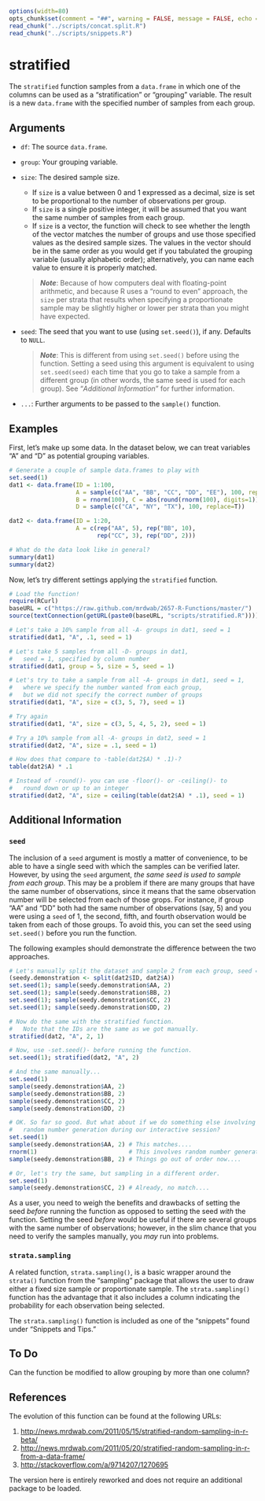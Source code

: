 
```r
options(width=80)
opts_chunk$set(comment = "##", warning = FALSE, message = FALSE, echo = TRUE, tidy = FALSE, size="small")
read_chunk("../scripts/concat.split.R")
read_chunk("../scripts/snippets.R")
```

# stratified

The `stratified` function samples from a `data.frame` in which one of the columns can be used as a "stratification" or "grouping" variable. The result is a new `data.frame` with the specified number of samples from each group.

## Arguments

* `df`: The source `data.frame`.
* `group`: Your grouping variable.
* `size`: The desired sample size. 
    * If `size` is a value between 0 and 1 expressed as a decimal, size is set to be proportional to the number of observations per group. 
    * If `size` is a single positive integer, it will be assumed that you want the same number of samples from each group.
    * If `size` is a vector, the function will check to see whether the length of the vector matches the number of groups and use those specified values as the desired sample sizes. The values in the vector should be in the same order as you would get if you tabulated the grouping variable (usually alphabetic order); alternatively, you can name each value to ensure it is properly matched.

    > ***Note***: Because of how computers deal with floating-point arithmetic, and because R uses a "round to even" approach, the `size` per strata that results when specifying a proportionate sample may be slightly higher or lower per strata than you might have expected.

* `seed`: The seed that you want to use (using `set.seed()`), if any. Defaults to `NULL`. 

    > ***Note***: This is different from using `set.seed()` before using the function. Setting a seed using this argument is equivalent to using `set.seed(seed)` each time that you go to take a sample from a different group (in other words, the same seed is used for each group). See "*Additional Information*" for further information.
    
* `...`: Further arguments to be passed to the `sample()` function.

## Examples

First, let's make up some data. In the dataset below, we can treat variables "A" and "D" as potential grouping variables.

```r
# Generate a couple of sample data.frames to play with
set.seed(1)
dat1 <- data.frame(ID = 1:100,
                   A = sample(c("AA", "BB", "CC", "DD", "EE"), 100, replace=T),
                   B = rnorm(100), C = abs(round(rnorm(100), digits=1)),
                   D = sample(c("CA", "NY", "TX"), 100, replace=T))

dat2 <- data.frame(ID = 1:20,
                   A = c(rep("AA", 5), rep("BB", 10), 
                         rep("CC", 3), rep("DD", 2)))

# What do the data look like in general?
summary(dat1)
summary(dat2)
```

Now, let's try different settings applying the `stratified` function.

```r
# Load the function!
require(RCurl)
baseURL = c("https://raw.github.com/mrdwab/2657-R-Functions/master/")
source(textConnection(getURL(paste0(baseURL, "scripts/stratified.R"))))

# Let's take a 10% sample from all -A- groups in dat1, seed = 1
stratified(dat1, "A", .1, seed = 1)

# Let's take 5 samples from all -D- groups in dat1, 
#   seed = 1, specified by column number
stratified(dat1, group = 5, size = 5, seed = 1)

# Let's try to take a sample from all -A- groups in dat1, seed = 1,
#   where we specify the number wanted from each group,
#   but we did not specify the correct number of groups
stratified(dat1, "A", size = c(3, 5, 7), seed = 1)

# Try again
stratified(dat1, "A", size = c(3, 5, 4, 5, 2), seed = 1)

# Try a 10% sample from all -A- groups in dat2, seed = 1
stratified(dat2, "A", size = .1, seed = 1)

# How does that compare to -table(dat2$A) * .1)-?
table(dat2$A) * .1

# Instead of -round()- you can use -floor()- or -ceiling()- to
#   round down or up to an integer
stratified(dat2, "A", size = ceiling(table(dat2$A) * .1), seed = 1)
```

## Additional Information

### `seed`

The inclusion of a `seed` argument is mostly a matter of convenience, to be able to have a single seed with which the samples can be verified later. However, by using the `seed` argument, *the same seed is used to sample from each group*. This may be a problem if there are many groups that have the same number of observations, since it means that the same observation number will be selected from each of those grops. For instance, if group "AA" and "DD" both had the same number of observations (say, 5) and you were using a `seed` of 1, the second, fifth, and fourth observation would be taken from each of those groups. To avoid this, you can set the seed using `set.seed()` before you run the function.

The following examples should demonstrate the difference between the two approaches.

```r
# Let's manually split the dataset and sample 2 from each group, seed = 1
(seedy.demonstration <- split(dat2$ID, dat2$A))
set.seed(1); sample(seedy.demonstration$AA, 2)
set.seed(1); sample(seedy.demonstration$BB, 2)
set.seed(1); sample(seedy.demonstration$CC, 2)
set.seed(1); sample(seedy.demonstration$DD, 2)

# Now do the same with the stratified function. 
#   Note that the IDs are the same as we got manually.
stratified(dat2, "A", 2, 1)

# Now, use -set.seed()- before running the function.
set.seed(1); stratified(dat2, "A", 2)

# And the same manually...
set.seed(1)
sample(seedy.demonstration$AA, 2)
sample(seedy.demonstration$BB, 2)
sample(seedy.demonstration$CC, 2)
sample(seedy.demonstration$DD, 2)

# OK. So far so good. But what about if we do something else involving 
#   random number generation during our interactive session?
set.seed(1)
sample(seedy.demonstration$AA, 2) # This matches....
rnorm(1)                          # This involves random number generation....
sample(seedy.demonstration$BB, 2) # Things go out of order now....

# Or, let's try the same, but sampling in a different order.
set.seed(1)
sample(seedy.demonstration$CC, 2) # Already, no match....
``` 

As a user, you need to weigh the benefits and drawbacks of setting the seed *before* running the function as opposed to setting the seed *with* the function. Setting the seed *before* would be useful if there are several groups with the same number of observations; however, in the slim chance that you need to verify the samples manually, you *may* run into problems. 

### `strata.sampling`

A related function, `strata.sampling()`, is a basic wrapper around the `strata()` function from the "sampling" package that allows the user to draw either a fixed size sample or proportionate sample. The `strata.sampling()` function has the advantage that it also includes a column indicating the probability for each observation being selected.

The `strata.sampling()` function is included as one of the "snippets" found under "Snippets and Tips."

## To Do

Can the function be modified to allow grouping by more than one column?

## References

The evolution of this function can be found at the following URLs: 

1. [http://news.mrdwab.com/2011/05/15/stratified-random-sampling-in-r-beta/](http://news.mrdwab.com/2011/05/15/stratified-random-sampling-in-r-beta/)
1. [http://news.mrdwab.com/2011/05/20/stratified-random-sampling-in-r-from-a-data-frame/](http://news.mrdwab.com/2011/05/20/stratified-random-sampling-in-r-from-a-data-frame/)
1. [http://stackoverflow.com/a/9714207/1270695](http://stackoverflow.com/a/9714207/1270695)

The version here is entirely reworked and does not require an additional package to be loaded.

\cleardoublepage